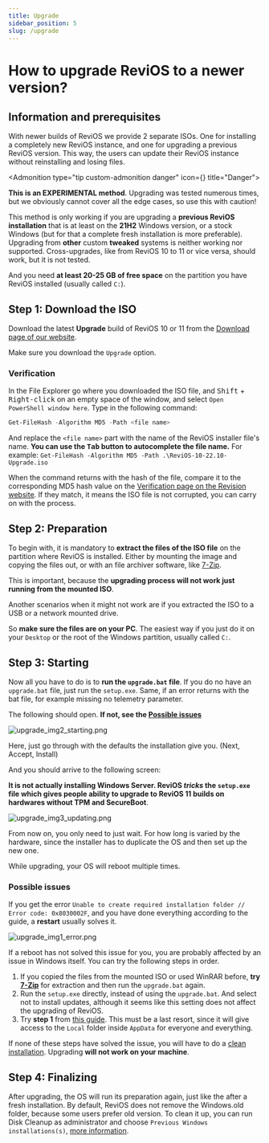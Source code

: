 ```yaml
---
title: Upgrade
sidebar_position: 5
slug: /upgrade
---
```



# How to upgrade ReviOS to a newer version?

## Information and prerequisites

With newer builds of ReviOS we provide 2 separate ISOs. One for installing a completely new ReviOS instance, and one for upgrading a previous ReviOS version. This way, the users can update their ReviOS instance without reinstalling and losing files.

<Admonition type="tip custom-admonition danger" icon={<i class="fa-solid fa-hexagon-exclamation fa-lg"></i>} title="Danger">
  <p>
  <b>This is an EXPERIMENTAL method</b>. Upgrading was tested numerous times, but we obviously cannot cover all the edge cases, so use this with caution!
  </p>
</Admonition>

This method is only working if you are upgrading a **previous ReviOS installation** that is at least on the **21H2** Windows version, or a stock Windows (but for that a complete fresh installation is more preferable). Upgrading from **other** custom **tweaked** systems is neither working nor supported. Cross-upgrades, like from ReviOS 10 to 11 or vice versa, should work, but it is not tested. 

And you need **at least 20-25 GB of free space** on the partition you have ReviOS installed (usually called `C:`).

## Step 1: Download the ISO

Download the latest **Upgrade** build of ReviOS 10 or 11 from the [Download page of our website](/downloads).

Make sure you download the `Upgrade` option.

### Verification

In the File Explorer go where you downloaded the ISO file, and <Kbd special="shift">Shift</Kbd> + <Kbd>Right-click</Kbd> on an empty space of the window, and select `Open PowerShell window here`. Type in the following command:

```powershell
Get-FileHash -Algorithm MD5 -Path <file name>
```

And replace the `<file name>` part with the name of the ReviOS installer file's name. **You can use the <Kbd special="tab">Tab</Kbd> button to autocomplete the file name.** For example: `Get-FileHash -Algorithm MD5 -Path .\ReviOS-10-22.10-Upgrade.iso`

When the command returns with the hash of the file, compare it to the corresponding MD5 hash value on the [Verification page on the Revision website](/downloads/verification). If they match, it means the ISO file is not corrupted, you can carry on with the process.


## Step 2: Preparation

To begin with, it is mandatory to **extract the files of the ISO file** on the partition where ReviOS is installed. Either by mounting the image and copying the files out, or with an file archiver software, like [7-Zip](https://www.7-zip.org/). 

This is important, because the **upgrading process will not work just running from the mounted ISO**. 

Another scenarios when it might not work are if you extracted the ISO to a USB or a network mounted drive.

So **make sure the files are on your PC**. The easiest way if you just do it on your `Desktop` or the root of the Windows partition, usually called `C:`.


## Step 3: Starting

Now all you have to do is to **run the `upgrade.bat` file**. If you do no have an `upgrade.bat` file, just run the `setup.exe`. Same, if an error returns with the bat file, for example missing no telemetry parameter.

The following should open. **If not, see the [Possible issues](#possible-issues)**

![upgrade_img2_starting.png](./img/upgrade/upgrade_img2_starting.png)

Here, just go through with the defaults the installation give you. (Next, Accept, Install)

And you should arrive to the following screen:

**It is not actually installing **Windows Server**. ReviOS *tricks* the `setup.exe` file which gives people ability to upgrade to ReviOS 11 builds on hardwares without TPM and SecureBoot**.

![upgrade_img3_updating.png](./img/upgrade/upgrade_img3_updating.png)

From now on, you only need to just wait. For how long is varied by the hardware, since the installer has to duplicate the OS and then set up the new one.

While upgrading, your OS will reboot multiple times.

### Possible issues

If you get the error `Unable to create required installation folder // Error code: 0x8030002F`, and you have done everything according to the guide, a **restart** usually solves it.

![upgrade_img1_error.png](./img/upgrade/upgrade_img1_error.png)

If a reboot has not solved this issue for you, you are probably affected by an issue in Windows itself. You can try the following steps in order.

1. If you copied the files from the mounted ISO or used WinRAR before, **try [7-Zip](https://www.7-zip.org/)** for extraction and then run the `upgrade.bat` again.
2. Run the `setup.exe` directly, instead of using the `upgrade.bat`. And select not to install updates, although it seems like this setting does not affect the upgrading of ReviOS.
3. Try **step 1** from [this guide](https://windowsreport.com/unable-create-required-installation-folder/#1). This must be a last resort, since it will give access to the `Local` folder inside `AppData` for everyone and everything.

If none of these steps have solved the issue, you will have to do a [clean installation](/faq/install). Upgrading **will not work on your machine**.

## Step 4: Finalizing

After upgrading, the OS will run its preparation again, just like the after a fresh installation. By default, ReviOS does not remove the Windows.old folder, because some users prefer old version. To clean it up, you can run Disk Cleanup as administrator and choose `Previous Windows installations(s)`, [more information](https://www.thewindowsclub.com/remove-previous-windows-installations).






